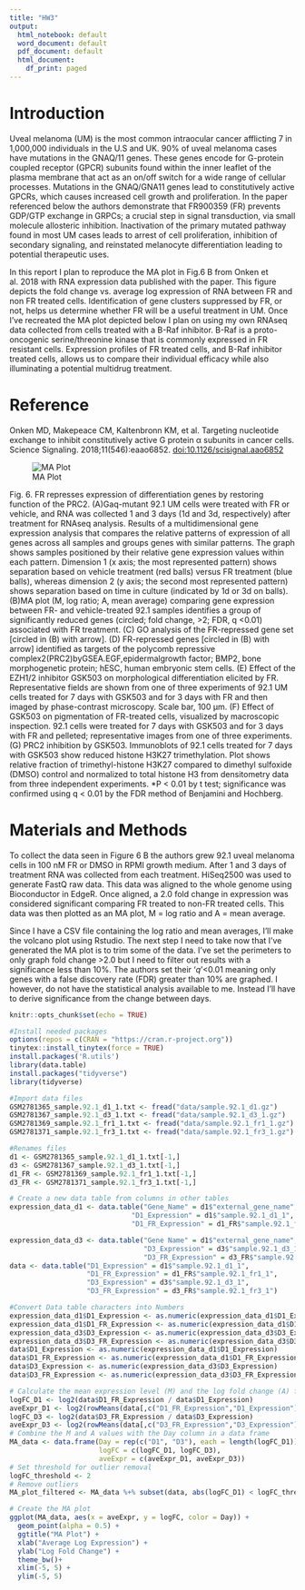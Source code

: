 ---
title: "HW3"
output:
  html_notebook: default
  word_document: default
  pdf_document: default
  html_document:
    df_print: paged
---

# Introduction

Uveal melanoma (UM) is the most common intraocular cancer afflicting 7 in 1,000,000 individuals in the U.S and UK. 90% of uveal melanoma cases have mutations in the GNAQ/11 genes. These genes encode for G-protein coupled receptor (GPCR) subunits found within the inner leaflet of the plasma membrane that act as an on/off switch for a wide range of cellular processes. Mutations in the GNAQ/GNA11 genes lead to constitutively active GPCRs, which causes increased cell growth and proliferation. In the paper referenced below the authors demonstrate that FR900359 (FR) prevents GDP/GTP exchange in GRPCs; a crucial step in signal transduction, via small molecule allosteric inhibition. Inactivation of the primary mutated pathway found in most UM cases leads to arrest of cell proliferation, inhibition of secondary signaling, and reinstated melanocyte differentiation leading to potential therapeutic uses.

In this report I plan to reproduce the MA plot in Fig.6 B from Onken et al. 2018 with RNA expression data published with the paper. This figure depicts the fold change vs. average log expression of RNA between FR and non FR treated cells. Identification of gene clusters suppressed by FR, or not, helps us determine whether FR will be a useful treatment in UM. Once I've recreated the MA plot depicted below I plan on using my own RNAseq data collected from cells treated with a B-Raf inhibitor. B-Raf is a proto-oncogenic serine/threonine kinase that is commonly expressed in FR resistant cells. Expression profiles of FR treated cells, and B-Raf inhibitor treated cells, allows us to compare their individual efficacy while also illuminating a potential multidrug treatment.

# Reference

Onken MD, Makepeace CM, Kaltenbronn KM, et al. Targeting nucleotide exchange to inhibit constitutively active G protein α subunits in cancer cells. Science Signaling. 2018;11(546):eaao6852. <doi:10.1126/scisignal.aao6852>

![MA Plot](Onken2018_MAplot.jpeg)

Fig. 6. FR represses expression of differentiation genes by restoring function of the PRC2. (A)Gaq-mutant 92.1 UM cells were treated with FR or vehicle, and RNA was collected 1 and 3 days (1d and 3d, respectively) after treatment for RNAseq analysis. Results of a multidimensional gene expression analysis that compares the relative patterns of expression of all genes across all samples and groups genes with similar patterns. The graph shows samples positioned by their relative gene expression values within each pattern. Dimension 1 (x axis; the most represented pattern) shows separation based on vehicle treatment (red balls) versus FR treatment (blue balls), whereas dimension 2 (y axis; the second most represented pattern) shows separation based on time in culture (indicated by 1d or 3d on balls). (B)MA plot (M, log ratio; A, mean average) comparing gene expression between FR- and vehicle-treated 92.1 samples identifies a group of significantly reduced genes (circled; fold change, \>2; FDR, q \<0.01) associated with FR treatment. (C) GO analysis of the FR-repressed gene set [circled in (B) with arrow]. (D) FR-repressed genes [circled in (B) with arrow] identified as targets of the polycomb repressive complex2(PRC2)byGSEA.EGF,epidermalgrowth factor; BMP2, bone morphogenetic protein; hESC, human embryonic stem cells. (E) Effect of the EZH1/2 inhibitor GSK503 on morphological differentiation elicited by FR. Representative fields are shown from one of three experiments of 92.1 UM cells treated for 7 days with GSK503 and for 3 days with FR and then imaged by phase-contrast microscopy. Scale bar, 100 μm. (F) Effect of GSK503 on pigmentation of FR-treated cells, visualized by macroscopic inspection. 92.1 cells were treated for 7 days with GSK503 and for 3 days with FR and pelleted; representative images from one of three experiments. (G) PRC2 inhibition by GSK503. Immunoblots of 92.1 cells treated for 7 days with GSK503 show reduced histone H3K27 trimethylation. Plot shows relative fraction of trimethyl-histone H3K27 compared to dimethyl sulfoxide (DMSO) control and normalized to total histone H3 from densitometry data from three independent experiments. \*P \< 0.01 by t test; significance was confirmed using q \< 0.01 by the FDR method of Benjamini and Hochberg.

# Materials and Methods

To collect the data seen in Figure 6 B the authors grew 92.1 uveal melanoma cells in 100 nM FR or DMSO in RPMI growth medium. After 1 and 3 days of treatment RNA was collected from each treatment. HiSeq2500 was used to generate FastQ raw data. This data was aligned to the whole genome using Bioconductor in EdgeR. Once aligned, a 2.0 fold change in expression was considered significant comparing FR treated to non-FR treated cells. This data was then plotted as an MA plot, M = log ratio and A = mean average.

Since I have a CSV file containing the log ratio and mean averages, I'll make the volcano plot using Rstudio. 
The next step I need to take now that I've generated the MA plot is to trim some of the data. I've set the perimeters to only graph fold change >2.0 but I need to filter out results with a significance less than 10%. The authors set their '*q*'<0.01 meaning only genes with a false discovery rate (FDR) greater than 10% are graphed. I however, do not have the statistical analysis available to me. Instead I'll have to derive significance from the change between days.
```{r setup, include=FALSE}
knitr::opts_chunk$set(echo = TRUE)
```
```{r message=FALSE, warning=FALSE}
#Install needed packages 
options(repos = c(CRAN = "https://cran.r-project.org"))
tinytex::install_tinytex(force = TRUE)
install.packages('R.utils')
library(data.table)
install.packages("tidyverse")
library(tidyverse)
```
```{r}
#Import data files 
GSM2781365_sample.92.1_d1_1.txt <- fread("data/sample.92.1_d1.gz")
GSM2781367_sample.92.1_d3_1.txt <- fread("data/sample.92.1_d3_1.gz")
GSM2781369_sample.92.1_fr1_1.txt <- fread("data/sample.92.1_fr1_1.gz")
GSM2781371_sample.92.1_fr3_1.txt <- fread("data/sample.92.1_fr3_1.gz")
```
```{r}
#Renames files 
d1 <- GSM2781365_sample.92.1_d1_1.txt[-1,]
d3 <- GSM2781367_sample.92.1_d3_1.txt[-1,]
d1_FR <- GSM2781369_sample.92.1_fr1_1.txt[-1,]
d3_FR <- GSM2781371_sample.92.1_fr3_1.txt[-1,]
```

```{r}

# Create a new data table from columns in other tables
expression_data_d1 <- data.table("Gene_Name" = d1$"external_gene_name",
                              "D1_Expression" = d1$"sample.92.1_d1_1",
                              "D1_FR_Expression" = d1_FR$"sample.92.1_fr1_1")

expression_data_d3 <- data.table("Gene Name" = d1$"external_gene_name",
                                 "D3_Expression" = d3$"sample.92.1_d3_1",
                                 "D3_FR_Expression" = d3_FR$"sample.92.1_fr3_1")
data <- data.table("D1_Expression" = d1$"sample.92.1_d1_1",
                   "D1_FR_Expression" = d1_FR$"sample.92.1_fr1_1",
                   "D3_Expression" = d3$"sample.92.1_d3_1",
                   "D3_FR_Expression" = d3_FR$"sample.92.1_fr3_1")
```

```{r}
#Convert Data table characters into Numbers 
expression_data_d1$D1_Expression <- as.numeric(expression_data_d1$D1_Expression)
expression_data_d1$D1_FR_Expression <- as.numeric(expression_data_d1$D1_FR_Expression)
expression_data_d3$D3_Expression <- as.numeric(expression_data_d3$D3_Expression)
expression_data_d3$D3_FR_Expression <- as.numeric(expression_data_d3$D3_FR_Expression)
data$D1_Expression <- as.numeric(expression_data_d1$D1_Expression)
data$D1_FR_Expression <- as.numeric(expression_data_d1$D1_FR_Expression)
data$D3_Expression <- as.numeric(expression_data_d3$D3_Expression)
data$D3_FR_Expression <- as.numeric(expression_data_d3$D3_FR_Expression)
```

```{r echo=TRUE}
# Calculate the mean expression level (M) and the log fold change (A) for each gene
logFC_D1 <- log2(data$D1_FR_Expression / data$D1_Expression)
aveExpr_D1 <- log2(rowMeans(data[,c("D1_FR_Expression","D1_Expression")], na.rm = TRUE))
logFC_D3 <- log2(data$D3_FR_Expression / data$D3_Expression)
aveExpr_D3 <- log2(rowMeans(data[,c("D3_FR_Expression","D3_Expression")], na.rm = TRUE))
# Combine the M and A values with the Day column in a data frame
MA_data <- data.frame(Day = rep(c("D1", "D3"), each = length(logFC_D1)),
                      logFC = c(logFC_D1, logFC_D3),
                      aveExpr = c(aveExpr_D1, aveExpr_D3))
# Set threshold for outlier removal
logFC_threshold <- 2
# Remove outliers
MA_plot_filtered <- MA_data %+% subset(data, abs(logFC_D1) < logFC_threshold & logFC_D1 > 2)

# Create the MA plot
ggplot(MA_data, aes(x = aveExpr, y = logFC, color = Day)) +
  geom_point(alpha = 0.5) +
  ggtitle("MA Plot") +
  xlab("Average Log Expression") +
  ylab("Log Fold Change") +
  theme_bw()+
  xlim(-5, 5) +
  ylim(-5, 5)
```